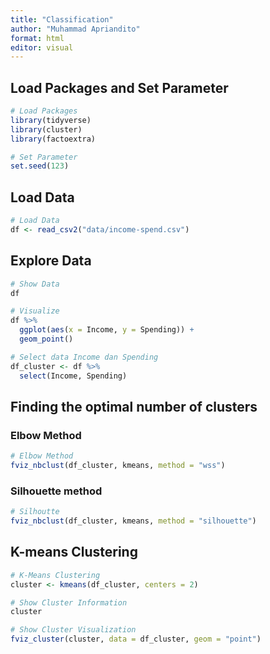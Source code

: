 ```yaml
---
title: "Classification"
author: "Muhammad Apriandito"
format: html
editor: visual
---
```


## Load Packages and Set Parameter

```r
# Load Packages
library(tidyverse)
library(cluster)
library(factoextra)

# Set Parameter
set.seed(123)
```

## Load Data

```r
# Load Data
df <- read_csv2("data/income-spend.csv")
```

## Explore Data

```r
# Show Data
df
```

```r
# Visualize
df %>%
  ggplot(aes(x = Income, y = Spending)) +
  geom_point()
```

```r
# Select data Income dan Spending
df_cluster <- df %>%
  select(Income, Spending)
```

## Finding the optimal number of clusters

### Elbow Method

```r
# Elbow Method
fviz_nbclust(df_cluster, kmeans, method = "wss")
```

### Silhouette method

```r
# Silhoutte
fviz_nbclust(df_cluster, kmeans, method = "silhouette")
```

## K-means Clustering

```r
# K-Means Clustering
cluster <- kmeans(df_cluster, centers = 2)
```

```r
# Show Cluster Information
cluster
```

```r
# Show Cluster Visualization
fviz_cluster(cluster, data = df_cluster, geom = "point")
```
